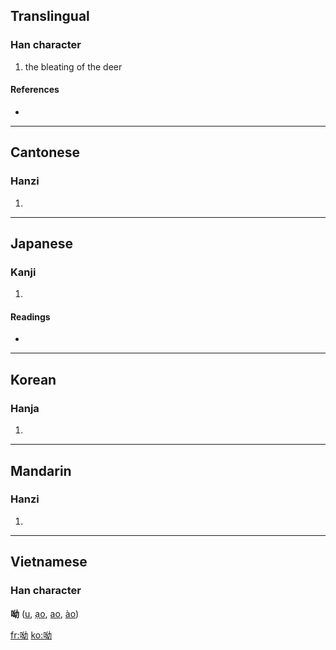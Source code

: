 ==Translingual==

===Han character===
{{Han char|rn=30|rad=口|as=05|sn=8|four=6402<sub>7</sub>|canj=口女戈尸 (RVIS)}}

# the bleating of the deer

====References====
* {{Han ref|kx=0181.320|dkj=03437|dj=0400.010|hdz=10610.100|uh=5466|ud=21606|bh=CBE7|bd=52199}}

----

==Cantonese==

===Hanzi===
{{yue-hanzi|jyut=|y=yau1}}

# {{defn|Cantonese}}

----

==Japanese==

===Kanji===
{{ja-kanji|grade=|rs=口05}}

# {{defn|Japanese}}

====Readings====
* {{ja-readings|on=[[いう]] (iu), [[ゆ]] (yu), [[あう]] (au), [[えう]] (eu)|kun=[[むせぶ]] (musebu), [[さけぶ]] (sakebu)}}

----

==Korean==

===Hanja===
{{ko-hanja|hangeul=유|rv=yu|mr=yu}}

# {{defn|Korean}}

----

==Mandarin==

===Hanzi===
{{cmn-hanzi|pin=[[chè]] ([[che4]]), [[yōu]] ([[you1]])|wg=ch'e<sup>4</sup>, yu<sup>1</sup>}}

# {{defn|Mandarin}}

----

==Vietnamese==
===Han character===
'''呦''' ([[u]], [[ạo]], [[ao]], [[ào]])

[[fr:呦]]
[[ko:呦]]